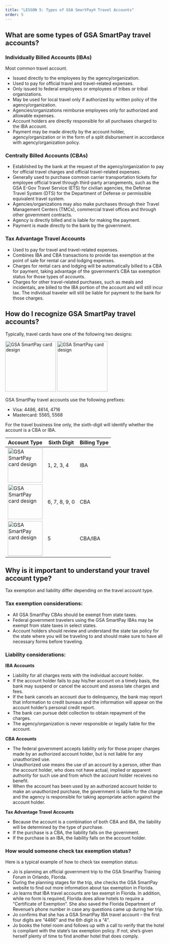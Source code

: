 ```yaml
---
title: "LESSON 5: Types of GSA SmartPay® Travel Accounts"
order: 5
---
```


## What are some types of GSA SmartPay travel accounts?

### Individually Billed Accounts (IBAs)
Most common travel account.
- Issued directly to the employees by the agency/organization.
- Used to pay for official travel and travel-related expenses. 
- Only issued to federal employees or employees of tribes or tribal organizations.
- May be used for local travel only if authorized by written policy of the agency/organization. 
- Agencies/organizations reimburse employees only for authorized and allowable expenses. 
- Account holders are directly responsible for all purchases charged to the IBA account. 
- Payment may be made directly by the account holder, agency/organization or in the form of a split disbursement in accordance with agency/organization policy.

### Centrally Billed Accounts (CBAs)
- Established by the bank at the request of the agency/organization to pay for official travel charges and official travel-related expenses.
- Generally used to purchase common carrier transportation tickets for employee official travel through third-party arrangements, such as the GSA E-Gov Travel Service (ETS) for civilian agencies, the Defense Travel System (DTS) for the Department of Defense or permissible equivalent travel system. 
- Agencies/organizations may also make purchases through their Travel Management Centers (TMCs), commercial travel offices and through other government contracts.
- Agency is directly billed and is liable for making the payment.
- Payment is made directly to the bank by the government.  

### Tax Advantage Travel Accounts
- Used to pay for travel and travel-related expenses.
- Combines IBA and CBA transactions to provide tax exemption at the point of sale for rental car and lodging expenses.
- Charges for rental cars and lodging will be automatically billed to a CBA for payment, taking advantage of the government’s CBA tax exemption status for those types of accounts. 
- Charges for other travel-related purchases, such as meals and incidentals, are billed to the IBA portion of the account and will still incur tax. The individual traveler will still be liable for payment to the bank for those charges.


## How do I recognize GSA SmartPay travel accounts?
Typically, travel cards have one of the following two designs:

<Image class='margin-y-2' src='gsa_card_travel.png' alt="GSA SmartPay card design" width="160" />
<Image class='margin-y-2' src='gsa_card_tax.png' alt="GSA SmartPay card design" width="160" />

GSA SmartPay travel accounts use the following prefixes:

- Visa: 4486, 4614, 4716 
- Mastercard: 5565, 5568

For the travel business line only, the sixth-digit will identify whether the account is a CBA or IBA.

| Account Type | Sixth Digit | Billing Type |
| ------------ | ----------- | ------------ |
| <Image class='margin-y-1' src='gsa_card_travel.png' alt="GSA SmartPay card design" width="110" /> | 1, 2, 3, 4 | IBA |
| <Image class='margin-y-1' src='gsa_card_travel.png' alt="GSA SmartPay card design" width="110" /> | 6, 7, 8, 9, 0 | CBA |
| <Image class='margin-y-1' src='gsa_card_tax.png' alt="GSA SmartPay card design" width="110" /> | 5 | CBA/IBA | 

## Why is it important to understand your travel account type?
Tax exemption and liability differ depending on the travel account type.

### Tax exemption considerations: 
- All GSA SmartPay CBAs should be exempt from state taxes. 
- Federal government travelers using the GSA SmartPay IBAs may be exempt from state taxes in select states. 
- Account holders should review and understand the state tax policy for the state where you will be traveling to and should make sure to have all necessary forms before traveling.

### Liability considerations:
**IBA Accounts**  
- Liability for all charges rests with the individual account holder. 
- If the account holder fails to pay his/her account on a timely basis, the bank may suspend or cancel the account and assess late charges and fees. 
- If the bank cancels an account due to delinquency, the bank may report that information to credit bureaus and the information will appear on the account holder’s personal credit report. 
- The bank can pursue debt collection to obtain repayment of the charges.
- The agency/organization is never responsible or legally liable for the account.

**CBA Accounts**  
- The federal government accepts liability only for those proper charges made by an authorized account holder, but is not liable for any unauthorized use. 
- Unauthorized use means the use of an account by a person, other than the account holder, who does not have actual, implied or apparent authority for such use and from which the account holder receives no benefit. 
- When the account has been used by an authorized account holder to make an unauthorized purchase, the government is liable for the charge and the agency is responsible for taking appropriate action against the account holder.

**Tax Advantage Travel Accounts**  
- Because the account is a combination of both CBA and IBA, the liability will be determined by the type of purchase. 
- If the purchase is a CBA, the liability falls on the government.
- If the purchase is an IBA, the liability falls on the account holder.

### How would someone check tax exemption status? 
Here is a typical example of how to check tax exemption status:  
- Jo is planning an official government trip to the GSA SmartPay Training Forum in Orlando, Florida. 
- During the planning stages for the trip, she checks the GSA SmartPay website to find out more information about tax exemption in Florida. 
- Jo learns that IBA travel accounts are tax exempt in Florida. In addition, while no form is required, Florida does allow hotels to require a “Certificate of Exemption”. She also saved the Florida Department of Revenue’s phone number in case any questions came up during her trip. 
- Jo confirms that she has a GSA SmartPay IBA travel account – the first four digits are “4486” and the 6th digit is a “4”. 
- Jo books the hotel room and follows up with a call to verify that the hotel is compliant with the state’s tax exemption policy. If not, she’s given herself plenty of time to find another hotel that does comply.

